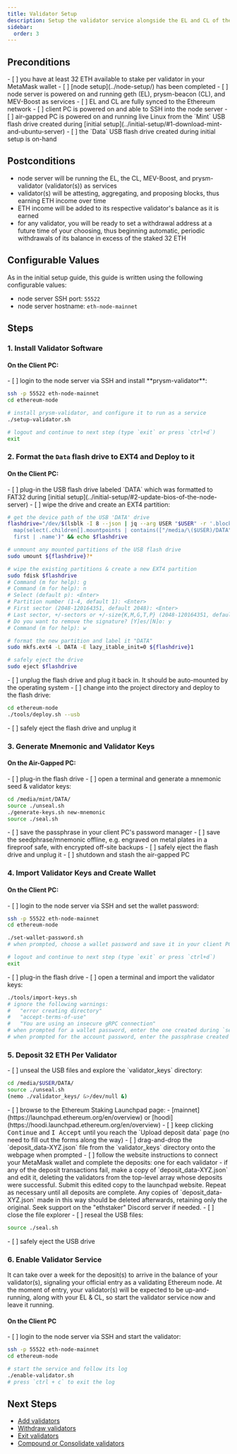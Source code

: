 ```yaml
---
title: Validator Setup
description: Setup the validator service alongside the EL and CL of the Ethereum Node.
sidebar:
  order: 3
---
```


<ResetButton />

## Preconditions
<Checklist name="preconditions">
- [ ] you have at least 32 ETH available to stake per validator in your MetaMask wallet
- [ ] [node setup](../node-setup/) has been completed
- [ ] node server is powered on and running geth (EL), prysm-beacon (CL), and MEV-Boost as services
- [ ] EL and CL are fully synced to the Ethereum network
- [ ] client PC is powered on and able to SSH into the node server
- [ ] air-gapped PC is powered on and running live Linux from the `Mint` USB flash drive created during [initial setup](../initial-setup/#1-download-mint-and-ubuntu-server)
- [ ] the `Data` USB flash drive created during initial setup is on-hand
</Checklist>

## Postconditions
- node server will be running the EL, the CL, MEV-Boost, and prysm-validator (validator(s)) as services
- validator(s) will be attesting, aggregating, and proposing blocks, thus earning ETH income over time
- ETH income will be added to its respective validator's balance as it is earned
- for any validator, you will be ready to set a withdrawal address at a future time of your choosing, thus beginning automatic, periodic withdrawals of its balance in excess of the staked 32 ETH

## Configurable Values
As in the initial setup guide, this guide is written using the following configurable values:
- node server SSH port: `55522`
- node server hostname: `eth-node-mainnet`

## Steps

### 1. Install Validator Software

#### On the Client PC:
<Checklist name="install-validator-software">
- [ ] login to the node server via SSH and install **prysm-validator**:
</Checklist>

```bash
ssh -p 55522 eth-node-mainnet
cd ethereum-node

# install prysm-validator, and configure it to run as a service
./setup-validator.sh

# logout and continue to next step (type `exit` or press `ctrl+d`)
exit
```

### 2. Format the `Data` flash drive to EXT4 and Deploy to it

#### On the Client PC:
<Checklist name="format-the-data-flash-drive-to-ext4-and-deploy-to-it-1">
- [ ] plug-in the USB flash drive labeled `DATA` which was formatted to FAT32 during [initial setup](../initial-setup/#2-update-bios-of-the-node-server)
- [ ] wipe the drive and create an EXT4 partition:
</Checklist>

```bash
# get the device path of the USB 'DATA' drive
flashdrive="/dev/$(lsblk -I 8 --json | jq --arg USER "$USER" -r '.blockdevices |
  map(select(.children[].mountpoints | contains(["/media/\($USER)/DATA"]))) |
  first | .name')" && echo $flashdrive

# unmount any mounted partitions of the USB flash drive
sudo umount ${flashdrive}?*

# wipe the existing partitions & create a new EXT4 partition
sudo fdisk $flashdrive
# Command (m for help): g
# Command (m for help): n
# Select (default p): <Enter>
# Partition number (1-4, default 1): <Enter>
# First sector (2048-120164351, default 2048): <Enter>
# Last sector, +/-sectors or +/-size{K,M,G,T,P} (2048-120164351, default 120164351): <Enter>
# Do you want to remove the signature? [Y]es/[N]o: y
# Command (m for help): w

# format the new partition and label it "DATA"
sudo mkfs.ext4 -L DATA -E lazy_itable_init=0 ${flashdrive}1

# safely eject the drive
sudo eject $flashdrive
```

<Checklist name="format-the-data-flash-drive-to-ext4-and-deploy-to-it-2">
- [ ] unplug the flash drive and plug it back in.  It should be auto-mounted by the operating system
- [ ] change into the project directory and deploy to the flash drive:
</Checklist>

```bash
cd ethereum-node
./tools/deploy.sh --usb
```
<Checklist name="format-the-data-flash-drive-to-ext4-and-deploy-to-it-3">
- [ ] safely eject the flash drive and unplug it
</Checklist>

### 3. Generate Mnemonic and Validator Keys

#### On the Air-Gapped PC:
<Checklist name="generate-mnemonic-and-validator-keys-1">
- [ ] plug-in the flash drive
- [ ] open a terminal and generate a mnemonic seed & validator keys:
</Checklist>

```bash
cd /media/mint/DATA/
source ./unseal.sh
./generate-keys.sh new-mnemonic
source ./seal.sh
```

<Checklist name="generate-mnemonic-and-validator-keys-2">
- [ ] save the passphrase in your client PC's password manager
- [ ] save the seedphrase/mnemonic offline, e.g. engraved on metal plates in a fireproof safe, with encrypted off-site backups
- [ ] safely eject the flash drive and unplug it
- [ ] shutdown and stash the air-gapped PC
</Checklist>

### 4. Import Validator Keys and Create Wallet

#### On the Client PC:
<Checklist name="import-validator-keys-and-create-wallet-1">
- [ ] login to the node server via SSH and set the wallet password:
</Checklist>

```bash
ssh -p 55522 eth-node-mainnet
cd ethereum-node

./set-wallet-password.sh
# when prompted, choose a wallet password and save it in your client PC's password manager

# logout and continue to next step (type `exit` or press `ctrl+d`)
exit
```

<Checklist name="import-validator-keys-and-create-wallet-2">
- [ ] plug-in the flash drive
- [ ] open a terminal and import the validator keys:
</Checklist>

```bash
./tools/import-keys.sh
# ignore the following warnings: 
#   "error creating directory"
#   "accept-terms-of-use"
#   "You are using an insecure gRPC connection"
# when prompted for a wallet password, enter the one created during `set-wallet-password.sh`
# when prompted for the account password, enter the passphrase created during `generate-keys.sh`
```

### 5. Deposit 32 ETH Per Validator
<Checklist name="deposit-32-eth-per-validator-1">
- [ ] unseal the USB files and explore the `validator_keys` directory:
</Checklist>

```bash
cd /media/$USER/DATA/
source ./unseal.sh
(nemo ./validator_keys/ &>/dev/null &)
```

<Checklist name="deposit-32-eth-per-validator-2">
- [ ] browse to the Ethereum Staking Launchpad page:
	- [mainnet](https://launchpad.ethereum.org/en/overview) or [hoodi](https://hoodi.launchpad.ethereum.org/en/overview)
- [ ] keep clicking <kbd>Continue</kbd> and <kbd>I Accept</kbd> until you reach the `Upload deposit data` page (no need to fill out the forms along the way)
- [ ] drag-and-drop the `deposit_data-XYZ.json` file from the `validator_keys` directory onto the webpage when prompted
- [ ] follow the website instructions to connect your MetaMask wallet and complete the deposits: one for each validator
	- if any of the deposit transactions fail, make a copy of `deposit_data-XYZ.json` and edit it, deleting the validators from the top-level array whose deposits were successful.  Submit this edited copy to the launchpad website.  Repeat as necessary until all deposits are complete.  Any copies of `deposit_data-XYZ.json` made in this way should be deleted afterwards, retaining only the original.  Seek support on the "ethstaker" Discord server if needed.
- [ ] close the file explorer
- [ ] reseal the USB files:
</Checklist>

```bash
source ./seal.sh
```
<Checklist name="deposit-32-eth-per-validator-3">
- [ ] safely eject the USB drive
</Checklist>

### 6. Enable Validator Service

It can take over a week for the deposit(s) to arrive in the balance of your validator(s), signaling your official entry as a validating Ethereum node.  At the moment of entry, your validator(s) will be expected to be up-and-running, along with your EL & CL, so start the validator service now and leave it running.

#### On the Client PC
<Checklist name="enable-validator-service-1">
- [ ] login to the node server via SSH and start the validator:
</Checklist>

```bash
ssh -p 55522 eth-node-mainnet
cd ethereum-node

# start the service and follow its log
./enable-validator.sh
# press `ctrl + c` to exit the log
```

## Next Steps

- [Add validators](../add-validators/)
- [Withdraw validators](../partial-withdrawal/)
- [Exit validators](../voluntary-exit/)
- [Compound or Consolidate validators](../compound-or-consolidate/)

